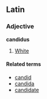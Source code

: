 ==Latin==
===Adjective===
'''candidus'''

# [[White]]

====Related terms====
*[[candid]]
*[[candida]]
*[[candidate]]